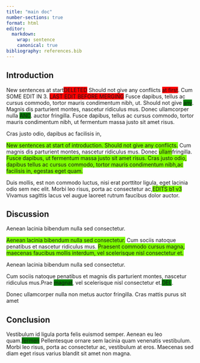 ```yaml
---
title: "main doc"
number-sections: true
format: html
editor:
  markdown:
    wrap: sentence
    canonical: true
bibliography: references.bib
---
```


## Introduction

New sentences at start[DELETED]{style="background-color:red;"} Should not give any conflicts [at first]{style="background-color:red;"}.
Cum SOME EDIT IN 3.
[LAST EDIT BEFORE MERGING]{style="background-color:red;"} Fusce dapibus, tellus ac cursus commodo, tortor mauris condimentum nibh, ut.
Should not give [any]{style="background-color:green;"}.
Magnis dis parturient montes, nascetur ridiculus mus.
Donec ullamcorper nulla [AND]{style="background-color:green;"}.
auctor fringilla.
Fusce dapibus, tellus ac cursus commodo, tortor mauris condimentum nibh, ut fermentum massa justo sit amet risus.

Cras justo odio, dapibus ac facilisis in,

[New sentences at start of introduction. Should not give any conflicts.]{style="background-color:chartreuse;"}
Cum magnis dis parturient montes, nascetur ridiculus mus.
Donec [ullam]{style="background-color:chartreuse;"}fringilla.
[Fusce dapibus, ut fermentum massa justo sit amet risus. Cras justo odio, dapibus tellus ac cursus commodo, tortor mauris condimentum nibh,ac facilisis in, egestas eget quam.]{style="background-color:chartreuse;"}

Duis mollis, est non commodo luctus, nisi erat porttitor ligula, eget lacinia odio sem nec elit.
Morbi leo risus, porta ac consectetur ac,[EDITS b1 v3]{style="background-color:chartreuse;"} Vivamus sagittis lacus vel augue laoreet rutrum faucibus dolor auctor.

## Discussion

Aenean lacinia bibendum nulla sed consectetur.

[Aenean lacinia bibendum nulla sed consectetur.]{style="background-color:chartreuse;"}
Cum sociis natoque penatibus et nascetur ridiculus mus.
[Praesent commodo cursus magna, maecenas faucibus mollis interdum, vel scelerisque nisl consectetur et.]{style="background-color:chartreuse;"}

Aenean lacinia bibendum nulla sed consectetur.

Cum sociis natoque penatibus et magnis dis parturient montes, nascetur ridiculus mus.Prae [magnat]{style="background-color:green;"}, vel scelerisque nisl consectetur et.[DEL]{style="background-color:green;"}.

Donec ullamcorper nulla non metus auctor fringilla.
Cras mattis purus sit amet

## Conclusion

Vestibulum id ligula porta felis euismod semper.
Aenean eu leo quam.[fermen]{style="background-color:green;"} Pellentesque ornare sem lacinia quam venenatis vestibulum.
Morbi leo risus, porta ac consectetur ac, vestibulum at eros.
Maecenas sed diam eget risus varius blandit sit amet non magna.
